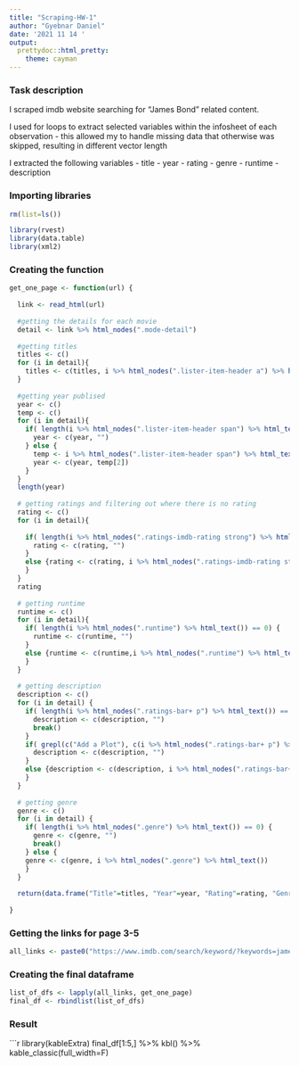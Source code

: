---
title: "Scraping-HW-1"
author: "Gyebnar Daniel"
date: '2021 11 14 '
output:
  prettydoc::html_pretty:
    theme: cayman
---
### Task description

I scraped imdb website searching for "James Bond" related content.

I used for loops to extract selected variables within the infosheet of each observation - this allowed my to handle missing data that otherwise was skipped, resulting in different vector length

I extracted the following variables
- title
- year
- rating
- genre
- runtime
- description

### Importing libraries
```{r}
rm(list=ls())

library(rvest)
library(data.table)
library(xml2)
```

### Creating the function
```{r}
get_one_page <- function(url) {
  
  link <- read_html(url)
  
  #getting the details for each movie
  detail <- link %>% html_nodes(".mode-detail")
  
  #getting titles
  titles <- c()
  for (i in detail){
    titles <- c(titles, i %>% html_nodes(".lister-item-header a") %>% html_text())
  }
  
  #getting year publised
  year <- c()
  temp <- c()
  for (i in detail){
    if( length(i %>% html_nodes(".lister-item-header span") %>% html_text()) == 0 ){
      year <- c(year, "")
    } else {
      temp <- i %>% html_nodes(".lister-item-header span") %>% html_text()
      year <- c(year, temp[2])
    }
  }
  length(year)
  
  # getting ratings and filtering out where there is no rating
  rating <- c()
  for (i in detail){
    
    if( length(i %>% html_nodes(".ratings-imdb-rating strong") %>% html_text()) == 0 ){
      rating <- c(rating, "")
    }
    else {rating <- c(rating, i %>% html_nodes(".ratings-imdb-rating strong") %>% html_text())
    }
  }
  rating
  
  # getting runtime
  runtime <- c()
  for (i in detail){
    if( length(i %>% html_nodes(".runtime") %>% html_text()) == 0) {
      runtime <- c(runtime, "")
    }
    else {runtime <- c(runtime,i %>% html_nodes(".runtime") %>% html_text())
    }
  }
  
  # getting description
  description <- c()
  for (i in detail) {
    if( length(i %>% html_nodes(".ratings-bar+ p") %>% html_text()) == 0) {
      description <- c(description, "")
      break()
    }
    if( grepl(c("Add a Plot"), c(i %>% html_nodes(".ratings-bar+ p") %>% html_text())) ) {
      description <- c(description, "")
    }
    else {description <- c(description, i %>% html_nodes(".ratings-bar+ p") %>% html_text())
    }
  }
  
  # getting genre
  genre <- c()
  for (i in detail) {
    if( length(i %>% html_nodes(".genre") %>% html_text()) == 0) {
      genre <- c(genre, "")
      break()
    } else {
    genre <- c(genre, i %>% html_nodes(".genre") %>% html_text())
    }
  }
  
  return(data.frame("Title"=titles, "Year"=year, "Rating"=rating, "Genre"=genre, "Runtime"=runtime, "Desc"=description))
  
}

```


### Getting the links for page 3-5
```{r}
all_links <- paste0("https://www.imdb.com/search/keyword/?keywords=james-bond&ref_=kw_nxt&sort=moviemeter,asc&mode=detail&page=", 3:5)

```

### Creating the final dataframe
```{r}
list_of_dfs <- lapply(all_links, get_one_page)
final_df <- rbindlist(list_of_dfs)
```

### Result
```{r, echo=FALSE}
library(kableExtra)
final_df[1:5,] %>% 
  kbl() %>% 
  kable_classic(full_width=F)
